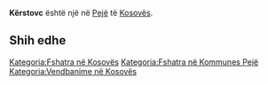 {{Fshat në 
 | Emri                = Kërstovc
 | EmriAlt                = 
 | NAME_SHORT_FORM=      
 | NAME_GENERIC=      
 | NAME_SORT_NAME_RO=      KERSTOVC
 | FULL_NAME_RO = Kërstovc
 | FULL_NAME_ND_RO=Kerstovc
 | SORT_NAME_RG=KERSTOVC
 | FULL_NAME_RG=Kërstovc
 | FULL_NAME_ND_RG=Kerstovc
 | SRP_NAME_SHORT_FORM=      
 | SRP_NAME_GENERIC=      
 | SRP_NAME_SORT_NAME_RO=      
 | SRP_FULL_NAME_RO = 
 | SRP_FULL_NAME_ND_RO=
 | SRP_SORT_NAME_RG=
 | SRP_FULL_NAME_RG=
 | SRP_FULL_NAME_ND_RG=
 | Emri (Rasa dhanore) = 
 | Figura              = 
 | Shteti              = Kosovo
 | Komuna              = Pejë
 | Kodi postar         = 
 | Sipërfaqja          = 

 | Popullsia           = 

 | Regj. i popullsisë  = 
 | Dend. e popullsisë  = 
 | Faqja zyrtare       = 
 <!--- Koordinatat ----> 
 | Gjerësia            = 42.6225
 | Gjatësia            = 20.436944
 | Lartësia            = 
}}
'''Kërstovc''' është një [[]] në [[Pejë]] të [[Kosovës]].

<!-- == Gjeografia == -->
<!-- == Historia == -->
<!-- == Demografia == -->
== Shih edhe ==
{{Komuna Pejë}}
{{Kosovo-Administrata-Cung}}

[[Kategoria:Fshatra në Kosovës]]
[[Kategoria:Fshatra në Kommunes Pejë]]
[[Kategoria:Vendbanime në Kosovës]]